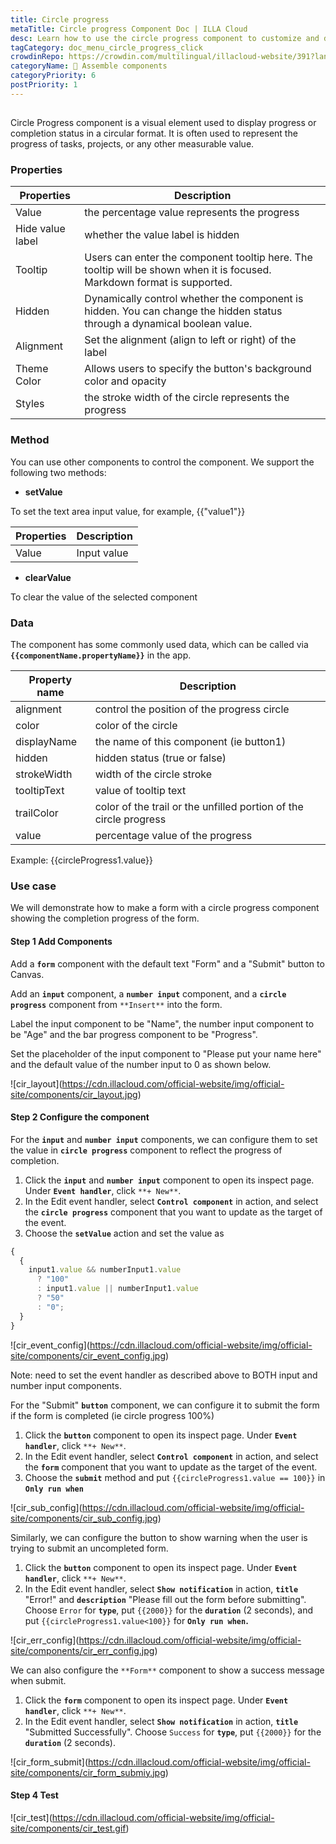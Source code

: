 ```yaml
---
title: Circle progress
metaTitle: Circle progress Component Doc | ILLA Cloud
desc: Learn how to use the circle progress component to customize and decorate your app in ILLA Cloud.
tagCategory: doc_menu_circle_progress_click
crowdinRepo: https://crowdin.com/multilingual/illacloud-website/391?languages=en&filter=basic&value=0Ç
categoryName: 🧬 Assemble components
categoryPriority: 6
postPriority: 1
---
```


## <h2 hidden>What is Circle progress?</h2>

Circle Progress component is a visual element used to display progress or completion status in a circular format. It is often used to represent the progress of tasks, projects, or any other measurable value.

### Properties

| Properties       | Description                                                                                                              |
| ---------------- | ------------------------------------------------------------------------------------------------------------------------ |
| Value            | the percentage value represents the progress                                                                             |
| Hide value label | whether the value label is hidden                                                                                        |
| Tooltip          | Users can enter the component tooltip here. The tooltip will be shown when it is focused. Markdown format is supported.  |
| Hidden           | Dynamically control whether the component is hidden. You can change the hidden status through a dynamical boolean value. |
| Alignment        | Set the alignment (align to left or right) of the label                                                                  |
| Theme Color      | Allows users to specify the button's background color and opacity                                                        |
| Styles           | the stroke width of the circle represents the progress                                                                   |

### Method

You can use other components to control the component. We support the following two methods:

-   **setValue**

To set the text area input value, for example, {{"value1"}}

| Properties | Description |
| ---------- | ----------- |
| Value      | Input value |

-   **clearValue**

To clear the value of the selected component

### Data

The component has some commonly used data, which can be called via **`{{componentName.propertyName}}`** in the app.

| Property name | Description                                                       |
| ------------- | ----------------------------------------------------------------- |
| alignment     | control the position of the progress circle                       |
| color         | color of the circle                                               |
| displayName   | the name of this component (ie button1)                           |
| hidden        | hidden status (true or false)                                     |
| strokeWidth   | width of the circle stroke                                        |
| tooltipText   | value of tooltip text                                             |
| trailColor    | color of the trail or the unfilled portion of the circle progress |
| value         | percentage value of the progress                                  |

Example: {{circleProgress1.value}}

### Use case

We will demonstrate how to make a form with a circle progress component showing the completion progress of the form.

#### Step 1 Add Components

Add a **`form`** component with the default text "Form" and a "Submit" button to Canvas.

Add an **`input`** component, a **`number input`** component, and a **`circle progress`** component from `**Insert**` into the form.

Label the input component to be "Name", the number input component to be "Age" and the bar progress component to be "Progress".

Set the placeholder of the input component to "Please put your name here" and the default value of the number input to 0 as shown below.

![cir_layout]\(https://cdn.illacloud.com/official-website/img/official-site/components/cir_layout.jpg)

#### Step 2 Configure the component

For the **`input`** and **`number input`** components, we can configure them to set the value in **`circle progress`** component to reflect the progress of completion.

1.  Click the **`input`** and **`number input`** component to open its inspect page. Under **`Event handler`**, click `**+ New**`.
2.  In the Edit event handler, select **`Control component`** in action, and select the **`circle progress`** component that you want to update as the target of the event.
3.  Choose the **`setValue`** action and set the value as

```jsx
{
  {
    input1.value && numberInput1.value
      ? "100"
      : input1.value || numberInput1.value
      ? "50"
      : "0";
  }
}
```

![cir_event_config]\(https://cdn.illacloud.com/official-website/img/official-site/components/cir_event_config.jpg)

Note: need to set the event handler as described above to BOTH input and number input components.

For the "Submit" **`button`** component, we can configure it to submit the form if the form is completed (ie circle progress 100%)

1.  Click the **`button`** component to open its inspect page. Under **`Event handler`**, click `**+ New**`.
2.  In the Edit event handler, select **`Control component`** in action, and select the **`form`** component that you want to update as the target of the event.
3.  Choose the **`submit`** method and put `{{circleProgress1.value == 100}}` in **`Only run when`**

![cir_sub_config]\(https://cdn.illacloud.com/official-website/img/official-site/components/cir_sub_config.jpg)

Similarly, we can configure the button to show warning when the user is trying to submit an uncompleted form.

1.  Click the **`button`** component to open its inspect page. Under **`Event handler`**, click `**+ New**`.
2.  In the Edit event handler, select **`Show notification`** in action, **`title`** "Error!" and **`description`** "Please fill out the form before submitting". Choose `Error` for **`type`**, put `{{2000}}` for the **`duration`** (2 seconds), and put `{{circleProgress1.value<100}}` for **`Only run when`.**

![cir_err_config]\(https://cdn.illacloud.com/official-website/img/official-site/components/cir_err_config.jpg)

We can also configure the `**Form**` component to show a success message when submit.

1.  Click the **`form`** component to open its inspect page. Under **`Event handler`**, click `**+ New**`.
2.  In the Edit event handler, select **`Show notification`** in action, **`title`** "Submitted Successfully". Choose `Success` for **`type`**, put `{{2000}}` for the **`duration`** (2 seconds).

![cir_form_submit]\(https://cdn.illacloud.com/official-website/img/official-site/components/cir_form_submiy.jpg)

#### Step 4 Test

![cir_test]\(https://cdn.illacloud.com/official-website/img/official-site/components/cir_test.gif)
